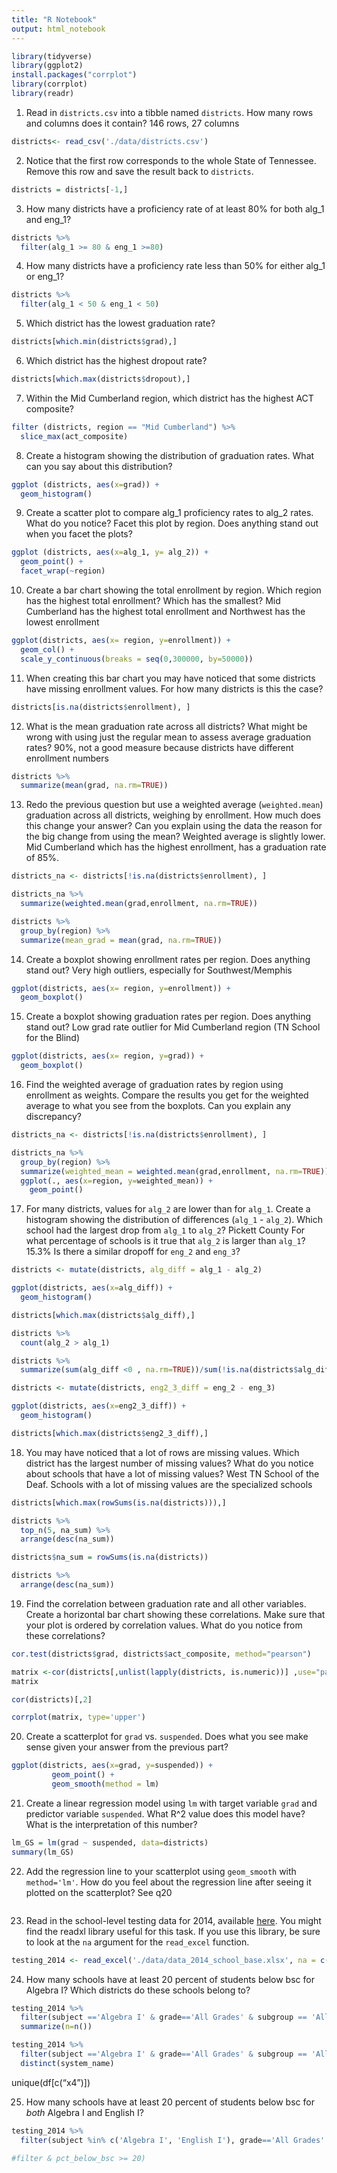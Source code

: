 ```yaml
---
title: "R Notebook"
output: html_notebook
---
```


```r
library(tidyverse)
library(ggplot2)
install.packages("corrplot")
library(corrplot)
library(readr) 
```

1. Read in `districts.csv` into a tibble named `districts`. How many rows and columns does it contain? 
146 rows, 27 columns

```r
districts<- read_csv('./data/districts.csv')
```

2. Notice that the first row corresponds to the whole State of Tennessee. Remove this row and save the result back to `districts`.
```r
districts = districts[-1,]
```

3. How many districts have a proficiency rate of at least 80% for both alg_1 and eng_1?
```r
districts %>% 
  filter(alg_1 >= 80 & eng_1 >=80) 
```

4. How many districts have a proficiency rate less than 50% for either alg_1 or eng_1?
```r
districts %>% 
  filter(alg_1 < 50 & eng_1 < 50) 

```
5. Which district has the lowest graduation rate?
```r
districts[which.min(districts$grad),]
```


6. Which district has the highest dropout rate?
```r
districts[which.max(districts$dropout),]

```


7. Within the Mid Cumberland region, which district has the highest ACT composite?
```r
filter (districts, region == "Mid Cumberland") %>% 
  slice_max(act_composite)
```

8. Create a histogram showing the distribution of graduation rates. What can you say about this distribution?
```r
ggplot (districts, aes(x=grad)) +
  geom_histogram()

```

9. Create a scatter plot to compare alg_1 proficiency rates to alg_2 rates. What do you notice? Facet this plot by region. Does anything stand out when you facet the plots?
```r
ggplot (districts, aes(x=alg_1, y= alg_2)) +
  geom_point() +
  facet_wrap(~region)
```
10. Create a bar chart showing the total enrollment by region. Which region has the highest total enrollment? Which has the smallest? 
Mid Cumberland has the highest total enrollment and Northwest has the lowest enrollment
```r
ggplot(districts, aes(x= region, y=enrollment)) +
  geom_col() +
  scale_y_continuous(breaks = seq(0,300000, by=50000))
```
11. When creating this bar chart you may have noticed that some districts have missing enrollment values. For how many districts is this the case?
```r
districts[is.na(districts$enrollment), ]

```

12. What is the mean graduation rate across all districts? What might be wrong with using just the regular mean to assess average graduation rates? 90%, not a good measure because districts have different enrollment numbers
```r
districts %>%
  summarize(mean(grad, na.rm=TRUE))
```

13. Redo the previous question but use a weighted average (`weighted.mean`) graduation across all districts, weighing by enrollment. How much does this change your answer? Can you explain using the data the reason for the big change from using the mean?
Weighted average is slightly lower. Mid Cumberland which has the highest enrollment, has a graduation rate of 85%. 
```r
districts_na <- districts[!is.na(districts$enrollment), ]
```

```r
districts_na %>%
  summarize(weighted.mean(grad,enrollment, na.rm=TRUE))
```

```r
districts %>% 
  group_by(region) %>% 
  summarize(mean_grad = mean(grad, na.rm=TRUE)) 
```

14. Create a boxplot showing enrollment rates per region. Does anything stand out?
Very high outliers, especially for Southwest/Memphis

```r
ggplot(districts, aes(x= region, y=enrollment)) +
  geom_boxplot() 
```
  
15. Create a boxplot showing graduation rates per region. Does anything stand out?
Low grad rate outlier for Mid Cumberland region (TN School for the Blind)
```r
ggplot(districts, aes(x= region, y=grad)) +
  geom_boxplot()
```


16. Find the weighted average of graduation rates by region using enrollment as weights. Compare the results you get for the weighted average to what you see from the boxplots. Can you explain any discrepancy?
```r
districts_na <- districts[!is.na(districts$enrollment), ]
```

```r
districts_na %>%
  group_by(region) %>% 
  summarize(weighted_mean = weighted.mean(grad,enrollment, na.rm=TRUE)) %>% 
  ggplot(., aes(x=region, y=weighted_mean)) +
    geom_point() 
```

17. For many districts, values for `alg_2` are lower than for `alg_1`. Create a histogram showing the distribution of differences (`alg_1` - `alg_2`). Which school had the largest drop from `alg_1` to `alg_2`? Pickett County
For what percentage of schools is it true that `alg_2` is larger than `alg_1`? 15.3%
Is there a similar dropoff for `eng_2` and `eng_3`?
```r
districts <- mutate(districts, alg_diff = alg_1 - alg_2) 

ggplot(districts, aes(x=alg_diff)) +
  geom_histogram()
```


```r
districts[which.max(districts$alg_diff),]
```


```r
districts %>% 
  count(alg_2 > alg_1)
```

```r
districts %>% 
  summarize(sum(alg_diff <0 , na.rm=TRUE))/sum(!is.na(districts$alg_diff))

```

```r
districts <- mutate(districts, eng2_3_diff = eng_2 - eng_3) 
```

```r
ggplot(districts, aes(x=eng2_3_diff)) +
  geom_histogram()
```

```r
districts[which.max(districts$eng2_3_diff),]

```


18. You may have noticed that a lot of rows are missing values. Which district has the largest number of missing values? What do you notice about schools that have a lot of missing values? West TN School of the Deaf. Schools with a lot of missing values are the specialized schools 


```r
districts[which.max(rowSums(is.na(districts))),]
```
```r
districts %>% 
  top_n(5, na_sum) %>% 
  arrange(desc(na_sum))
```


```r
districts$na_sum = rowSums(is.na(districts))
```


```r
districts %>% 
  arrange(desc(na_sum))
```


19. Find the correlation between graduation rate and all other variables. Create a horizontal bar chart showing these correlations. Make sure that your plot is ordered by correlation values. What do you notice from these correlations?

```r
cor.test(districts$grad, districts$act_composite, method="pearson")
```

```r
matrix <-cor(districts[,unlist(lapply(districts, is.numeric))] ,use="pairwise.complete.obs")
matrix
```

```r
cor(districts)[,2]
```
```r
corrplot(matrix, type='upper')
```



20. Create a scatterplot for `grad` vs. `suspended`. Does what you see make sense given your answer from the previous part?
```r
ggplot(districts, aes(x=grad, y=suspended)) +
         geom_point() +
         geom_smooth(method = lm)
```


21. Create a linear regression model using `lm` with target variable `grad` and predictor variable `suspended`. What R^2 value does this model have? What is the interpretation of this number?
```r
lm_GS = lm(grad ~ suspended, data=districts)
summary(lm_GS)
```

22. Add the regression line to your scatterplot using `geom_smooth` with `method='lm'`. How do you feel about the regression line after seeing it plotted on the scatterplot?
See q20
```r

```


23. Read in the school-level testing data for 2014, available [here](https://www.tn.gov/content/dam/tn/education/data/data_2014_school_base.xlsx). You might find the readxl library useful for this task. If you use this library, be sure to look at the `na` argument for the `read_excel` function.
```r
testing_2014 <- read_excel('./data/data_2014_school_base.xlsx', na = c('*', '**'))
```

24. How many schools have at least 20 percent of students below bsc for Algebra I? Which districts do these schools belong to?
```r
testing_2014 %>% 
  filter(subject =='Algebra I' & grade=='All Grades' & subgroup == 'All Students' & pct_below_bsc >= 20) %>% 
  summarize(n=n())
```
```r
testing_2014 %>% 
  filter(subject =='Algebra I' & grade=='All Grades' & subgroup == 'All Students' & pct_below_bsc >= 20) %>% 
  distinct(system_name)

```
unique(df[c("x4")])

25. How many schools have at least 20 percent of students below bsc for _both_ Algebra I and English I?
```r
testing_2014 %>% 
  filter(subject %in% c('Algebra I', 'English I'), grade=='All Grades' & subgroup == 'All Students')
  
#filter & pct_below_bsc >= 20)


```

